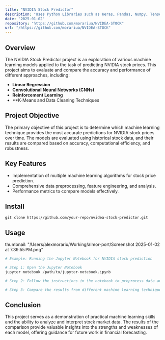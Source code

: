 ```yaml
---
title: "NVIDIA Stock Predictor"
description: "Uses Python Libraries such as Keras, Pandas, Numpy, Tensorflow, Pytorch"
date: "2025-01-02"
repository: "https://github.com/morariua/NVIDEA-STOCK"
url: "/https://github.com/morariua/NVIDEA-STOCK"
---
```


## Overview 

The NVIDIA Stock Predictor project is an exploration of various machine learning models applied to the task of predicting NVIDIA stock prices. This project aims to evaluate and compare the accuracy and performance of different approaches, including:

- **Linear Regression**
- **Convolutional Neural Networks (CNNs)**
- **Reinforcement Learning**
- **K-Means and Data Cleaning Techniques

## Project Objective
The primary objective of this project is to determine which machine learning technique provides the most accurate predictions for NVIDIA stock prices over time. The models are evaluated using historical stock data, and their results are compared based on accuracy, computational efficiency, and robustness.

## Key Features
- Implementation of multiple machine learning algorithms for stock price prediction.
- Comprehensive data preprocessing, feature engineering, and analysis.
- Performance metrics to compare models effectively. 

## Install

```sh-session
git clone https://github.com/your-repo/nvidea-stock-predictor.git
```

## Usage
thumbnail: "/Users/alexmorariu/Working/almor-port/Screenshot 2025-01-02 at 7.39.55 PM.png"

```python
# Example: Running the Jupyter Notebook for NVIDIA stock prediction

# Step 1: Open the Jupyter Notebook
jupyter notebook /path/to/jupyter-notebook.ipynb

# Step 2: Follow the instructions in the notebook to preprocess data and train models

# Step 3: Compare the results from different machine learning techniques
```

## Conclusion
This project serves as a demonstration of practical machine learning skills and the ability to analyze and interpret stock market data. The results of the comparison provide valuable insights into the strengths and weaknesses of each model, offering guidance for future work in financial forecasting.
